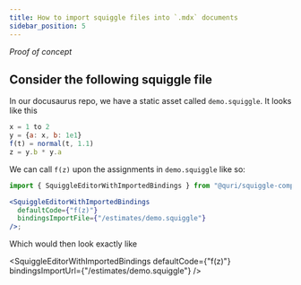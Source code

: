 ```yaml
---
title: How to import squiggle files into `.mdx` documents
sidebar_position: 5
---
```



_Proof of concept_

## Consider the following squiggle file

In our docusaurus repo, we have a static asset called `demo.squiggle`. It looks like this

```js
x = 1 to 2
y = {a: x, b: 1e1}
f(t) = normal(t, 1.1)
z = y.b * y.a
```

We can call `f(z)` upon the assignments in `demo.squiggle` like so:

```jsx
import { SquiggleEditorWithImportedBindings } from "@quri/squiggle-components";

<SquiggleEditorWithImportedBindings
  defaultCode={"f(z)"}
  bindingsImportFile={"/estimates/demo.squiggle"}
/>;
```

Which would then look exactly like

<SquiggleEditorWithImportedBindings
  defaultCode={"f(z)"}
  bindingsImportUrl={"/estimates/demo.squiggle"}
/>
